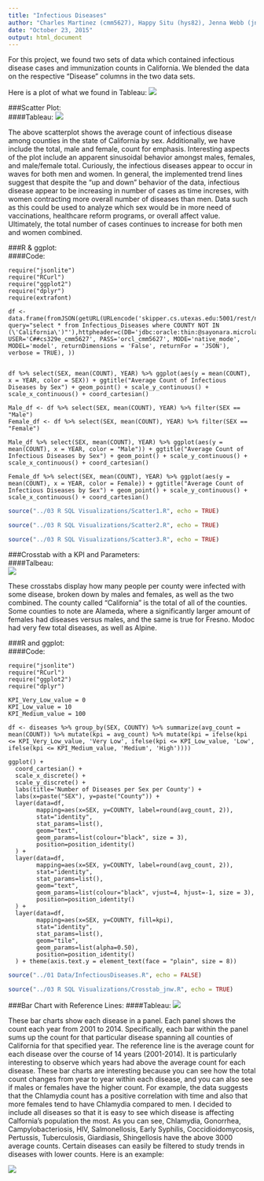 ```yaml
---
title: "Infectious Diseases"
author: "Charles Martinez (cmm5627), Happy Situ (hys82), Jenna Webb (jnw653)"
date: "October 23, 2015"
output: html_document
---
```


For this project, we found two sets of data which contained infectious disease cases and immunization counts in California. We blended the data on the respective "Disease" columns in the two data sets.

Here is a plot of what we found in Tableau:
![](../02 Tableau/Blended_Tableau.png)  


###Scatter Plot:  
####Tableau:
![](../02 Tableau/Tableau_scatter_cmm.png)

The above scatterplot shows the average count of infectious disease among counties in the state of California by sex. Additionally, we have include the total, male and female, count for emphasis. Interesting aspects of the plot include an apparent sinusoidal behavior amongst males, females, and male/female total. Curiously, the infectious diseases appear to occur in waves for both men and women. In general, the implemented trend lines suggest that despite the "up and down" behavior of the data, infectious disease appear to be increasing in number of cases as time increses, with women contracting more overall number of diseases than men. Data such as this could be used to analyze which sex would be in more need of vaccinations, healthcare reform programs, or overall affect value. Ultimately, the total number of cases continues to increase for both men and women combined. 
  
###R & ggplot:  
####Code:  
```
require("jsonlite")
require("RCurl")
require("ggplot2")
require("dplyr")
require(extrafont)

df <- data.frame(fromJSON(getURL(URLencode('skipper.cs.utexas.edu:5001/rest/native/?query="select * from Infectious_Diseases where COUNTY NOT IN (\'California\')"'),httpheader=c(DB='jdbc:oracle:thin:@sayonara.microlab.cs.utexas.edu:1521:orcl', USER='C##cs329e_cmm5627', PASS='orcl_cmm5627', MODE='native_mode', MODEL='model', returnDimensions = 'False', returnFor = 'JSON'), verbose = TRUE), ))


df %>% select(SEX, mean(COUNT), YEAR) %>% ggplot(aes(y = mean(COUNT), x = YEAR, color = SEX)) + ggtitle("Average Count of Infectious Diseases by Sex") + geom_point() + scale_y_continuous() + scale_x_continuous() + coord_cartesian() 

Male_df <- df %>% select(SEX, mean(COUNT), YEAR) %>% filter(SEX == "Male")
Female_df <- df %>% select(SEX, mean(COUNT), YEAR) %>% filter(SEX == "Female")

Male_df %>% select(SEX, mean(COUNT), YEAR) %>% ggplot(aes(y = mean(COUNT), x = YEAR, color = "Male")) + ggtitle("Average Count of Infectious Diseases by Sex") + geom_point() + scale_y_continuous() + scale_x_continuous() + coord_cartesian() 

Female_df %>% select(SEX, mean(COUNT), YEAR) %>% ggplot(aes(y = mean(COUNT), x = YEAR, color = Female)) + ggtitle("Average Count of Infectious Diseases by Sex") + geom_point() + scale_y_continuous() + scale_x_continuous() + coord_cartesian()  
```
```r
source("../03 R SQL Visualizations/Scatter1.R", echo = TRUE)
```
```r
source("../03 R SQL Visualizations/Scatter2.R", echo = TRUE)
```
```r
source("../03 R SQL Visualizations/Scatter3.R", echo = TRUE)
```


###Crosstab with a KPI and Parameters:  
####Talbeau:  
![](../02 Tableau/Tableau_Crosstab_jnw.png)

These crosstabs display how many people per county were infected with some disease, broken down by males and females, as well as the two combined. The county called "California" is the total of all of the counties. Some counties to note are Alameda, where a significantly larger amount of females had diseases versus males, and the same is true for Fresno. Modoc had very few total diseases, as well as Alpine.

###R and ggplot:  
####Code: 
```
require("jsonlite")
require("RCurl")
require("ggplot2")
require("dplyr")

KPI_Very_Low_value = 0
KPI_Low_value = 10
KPI_Medium_value = 100

df <- diseases %>% group_by(SEX, COUNTY) %>% summarize(avg_count = mean(COUNT)) %>% mutate(kpi = avg_count) %>% mutate(kpi = ifelse(kpi <= KPI_Very_Low_value, 'Very Low', ifelse(kpi <= KPI_Low_value, 'Low', ifelse(kpi <= KPI_Medium_value, 'Medium', 'High'))))

ggplot() + 
  coord_cartesian() + 
  scale_x_discrete() +
  scale_y_discrete() +
  labs(title='Number of Diseases per Sex per County') +
  labs(x=paste("SEX"), y=paste("County")) +
  layer(data=df, 
        mapping=aes(x=SEX, y=COUNTY, label=round(avg_count, 2)),
        stat="identity", 
        stat_params=list(), 
        geom="text",
        geom_params=list(colour="black", size = 3), 
        position=position_identity()
  ) +
  layer(data=df, 
        mapping=aes(x=SEX, y=COUNTY, label=round(avg_count, 2)),
        stat="identity", 
        stat_params=list(), 
        geom="text",
        geom_params=list(colour="black", vjust=4, hjust=-1, size = 3), 
        position=position_identity()
  ) +
  layer(data=df, 
        mapping=aes(x=SEX, y=COUNTY, fill=kpi), 
        stat="identity", 
        stat_params=list(), 
        geom="tile",
        geom_params=list(alpha=0.50), 
        position=position_identity()
  ) + theme(axis.text.y = element_text(face = "plain", size = 8))
```
```r
source("../01 Data/InfectiousDiseases.R", echo = FALSE)
```
```r
source("../03 R SQL Visualizations/Crosstab_jnw.R", echo = TRUE)
```
  
###Bar Chart with Reference Lines: 
####Tableau: 
![](../02 Tableau/BarchartFirstSheetunspec-1.png)

These bar charts show each disease in a panel. Each panel shows the count each year from 2001 to 2014. Specifically, each bar within the panel sums up the count for that particular disease spanning all counties of California for that specified year. The reference line is the average count for each disease over the course of 14 years (2001-2014). It is particularly interesting to observe which years had above the average count for each disease. These bar charts are interesting because you can see how the total count changes from year to year within each disease, and you can also see if males or females have the higher count. For example, the data suggests that the Chlamydia count has a positive correlation with time and also that more females tend to have Chlamydia compared to men. I decided to include all diseases so that it is easy to see which disease is affecting Calfornia's population the most. As you can see, Chlamydia, Gonorrhea, Campylobacteriosis, HIV, Salmonellosis, Early Syphilis, Coccidioidomycosis, Pertussis, Tuberculosis, Giardiasis, Shingellosis have the above 3000 average counts. Certain diseases can easily be filtered to study trends in diseases with lower counts. Here is an example:

![](../02 Tableau/differentscaleLOWERcountDISEASES-1.png)
